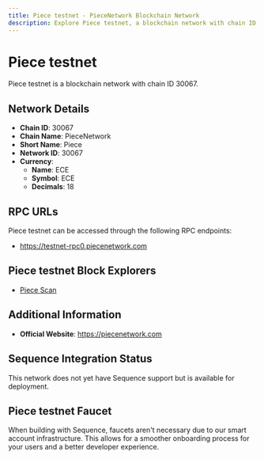 ```yaml
--- 
title: Piece testnet - PieceNetwork Blockchain Network
description: Explore Piece testnet, a blockchain network with chain ID 30067. Learn about its native currency, ECE, and how to interact with the network.
---
```


# Piece testnet

Piece testnet is a blockchain network with chain ID 30067.

## Network Details

- **Chain ID**: 30067
- **Chain Name**: PieceNetwork
- **Short Name**: Piece
- **Network ID**: 30067
- **Currency**: 
  - **Name**: ECE
  - **Symbol**: ECE
  - **Decimals**: 18

## RPC URLs

Piece testnet can be accessed through the following RPC endpoints:

- https://testnet-rpc0.piecenetwork.com

## Piece testnet Block Explorers

- [Piece Scan](https://testnet-scan.piecenetwork.com)

## Additional Information

- **Official Website**: https://piecenetwork.com

## Sequence Integration Status

This network does not yet have Sequence support but is available for deployment.

## Piece testnet Faucet

When building with Sequence, faucets aren't necessary due to our smart account infrastructure. This allows for a smoother onboarding process for your users and a better developer experience.
